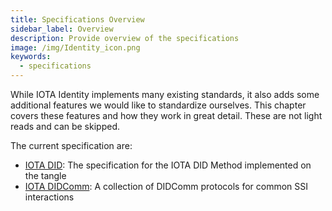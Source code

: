 ```yaml
---
title: Specifications Overview
sidebar_label: Overview
description: Provide overview of the specifications
image: /img/Identity_icon.png
keywords:
  - specifications
---
```



<Announcement />

While IOTA Identity implements many existing standards, it also adds some additional features we would like to standardize ourselves. This chapter covers these features and how they work in great detail. These are not light reads and can be skipped.

The current specification are:

- [IOTA DID](./did/overview.mdx): The specification for the IOTA DID Method implemented on the tangle
- [IOTA DIDComm](./didcomm/overview.mdx): A collection of DIDComm protocols for common SSI interactions
